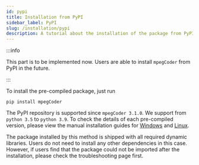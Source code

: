 ```yaml
---
id: pypi
title: Installation from PyPI
sidebar_label: PyPI
slug: /installation/pypi
description: A tutorial about the installation of the package from PyPI.
---
```


:::info

This part is to be implemented now. Users are able to install `mpegCoder` from PyPI in the future.

:::

To install the pre-compiled package, just run

```shell
pip install mpegCoder
```

The PyPI repository is supported since `mpegCoder 3.1.0`. We support from `python 3.5` to `python 3.9`. To check the details of each pre-compiled version, please view the manual installation guides for [Windows](./windows) and [Linux](./linux).

The package installed by this method is shipped with all required dynamic libraries. Users do not need to install any other dependencies in this case. However, if users find that the package could not be imported after the installation, please check the troubleshooting page first.
